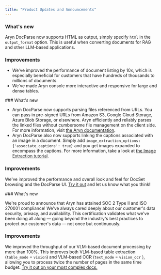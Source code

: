 ```yaml
---
title: "Product Updates and Announcements"
---
```


<Update label="August 11, 2025">

### What's new

Aryn DocParse now supports HTML as output, simply specify `html` in the `output_format` option. This is useful when converting documents for RAG and other LLM-based applications.

### Improvements

- We've improved the performance of document listing by 10x, which is especially beneficial for customers that have hundreds of thousands to millions of documents.
- We've made Aryn console more interactive and responsive for large and dense tables.

</Update>


<Update label="August 4, 2025">
### What's new

- Aryn DocParse now supports parsing files referenced from URLs. You can pass in pre-signed URLs from Amazon S3, Google Cloud Storage, Azure Blob Storage, or elsewhere. Aryn efficiently and reliably parses the linked files without cumbersome file management on the client side. For more information, visit [the Aryn documentation](https://docs.aryn.ai/docparse/aryn_sdk#urls-as-input).
- Aryn DocParse also now supports linking the captions associated with an image in a document. Simply add `image_extraction_options: {'associate_captions': true}` and you get images expanded to encompass the captions. For more information, take a look at [the Image Extraction tutorial](https://docs.aryn.ai/docparse/tutorials/images#captions).

### Improvements

We've improved the performance and overall look and feel for DocSet browsing and the DocParse UI. [Try it out](https://app.aryn.ai/docparse) and let us know what you think!

</Update>



<Update label="July 28, 2025">
### What's new

We're proud to announce that Aryn has attained SOC 2 Type II and ISO 270001 compliance! We've always cared deeply about our customer's data security, privacy, and availability. This certification validates what we've been doing all along — going beyond the industry's best practices to protect our customer's data — not once but continuously.

### Improvements

We improved the throughput of our VLM-based document processing by more than 100%. This improves both VLM-based table extraction (`table_mode` = `vision`) and VLM-based OCR (`text_mode` = `vision_ocr` ), allowing you to process twice the number of pages in the same time budget. [Try it out on your most complex docs.](https://app.aryn.ai/docparse)

</Update>
